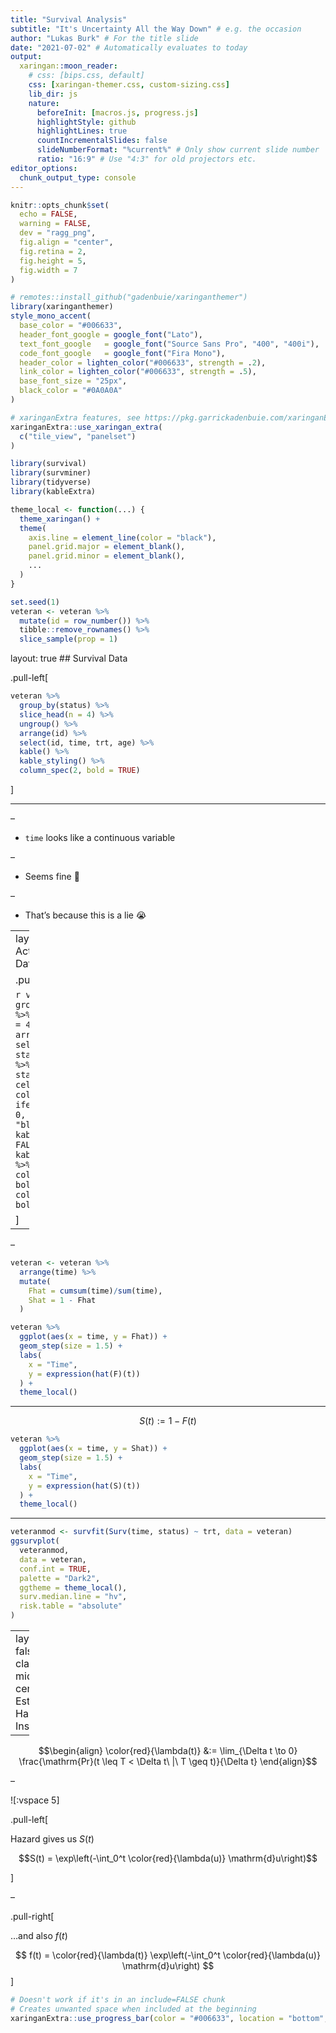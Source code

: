 ```yaml
---
title: "Survival Analysis"
subtitle: "It's Uncertainty All the Way Down" # e.g. the occasion
author: "Lukas Burk" # For the title slide
date: "2021-07-02" # Automatically evaluates to today
output:
  xaringan::moon_reader:
    # css: [bips.css, default]
    css: [xaringan-themer.css, custom-sizing.css]
    lib_dir: js
    nature:
      beforeInit: [macros.js, progress.js]
      highlightStyle: github
      highlightLines: true
      countIncrementalSlides: false
      slideNumberFormat: "%current%" # Only show current slide number
      ratio: "16:9" # Use "4:3" for old projectors etc.
editor_options: 
  chunk_output_type: console
---
```


```r
knitr::opts_chunk$set(
  echo = FALSE,
  warning = FALSE,
  dev = "ragg_png",
  fig.align = "center",
  fig.retina = 2,
  fig.height = 5,
  fig.width = 7
)

# remotes::install_github("gadenbuie/xaringanthemer")
library(xaringanthemer)
style_mono_accent(
  base_color = "#006633",
  header_font_google = google_font("Lato"),
  text_font_google   = google_font("Source Sans Pro", "400", "400i"),
  code_font_google   = google_font("Fira Mono"),
  header_color = lighten_color("#006633", strength = .2),
  link_color = lighten_color("#006633", strength = .5),
  base_font_size = "25px",
  black_color = "#0A0A0A"
)

# xaringanExtra features, see https://pkg.garrickadenbuie.com/xaringanExtra/
xaringanExtra::use_xaringan_extra(
  c("tile_view", "panelset")
)

library(survival)
library(survminer)
library(tidyverse)
library(kableExtra)

theme_local <- function(...) {
  theme_xaringan() +
  theme(
    axis.line = element_line(color = "black"),
    panel.grid.major = element_blank(),
    panel.grid.minor = element_blank(),
    ...
  )
}

set.seed(1)
veteran <- veteran %>%
  mutate(id = row_number()) %>%
  tibble::remove_rownames() %>%
  slice_sample(prop = 1)
```

layout: true
## Survival Data

.pull-left[

```r
veteran %>%
  group_by(status) %>%
  slice_head(n = 4) %>%
  ungroup() %>%
  arrange(id) %>%
  select(id, time, trt, age) %>%
  kable() %>%
  kable_styling() %>%
  column_spec(2, bold = TRUE)
```

]

---

--

- `time` looks like a continuous variable

--

- Seems fine 🧐

--

- That's because this is a lie 😭


---
layout: true 
## Actual Survival Data

.pull-left[

```r
veteran %>%
  group_by(status) %>%
  slice_head(n = 4) %>%
  arrange(id) %>%
  select(id, time, status, trt, age) %>%
  mutate(
    status = cell_spec(status, color = ifelse(status == 0, "red", "black"))
  ) %>%
  kable(escape = FALSE) %>%
  kable_styling() %>%
  column_spec(2, bold = TRUE) %>%
  column_spec(3, bold = TRUE)
```

]

---

--

```r
veteran <- veteran %>%
  arrange(time) %>%
  mutate(
    Fhat = cumsum(time)/sum(time),
    Shat = 1 - Fhat
  )

veteran %>%
  ggplot(aes(x = time, y = Fhat)) +
  geom_step(size = 1.5) +
  labs(
    x = "Time",
    y = expression(hat(F)(t))
  ) +
  theme_local()
```

---

$$S(t) := 1 - F(t)$$

```r
veteran %>%
  ggplot(aes(x = time, y = Shat)) +
  geom_step(size = 1.5) +
  labs(
    x = "Time",
    y = expression(hat(S)(t))
  ) +
  theme_local()
```

---

```r
veteranmod <- survfit(Surv(time, status) ~ trt, data = veteran)
ggsurvplot(
  veteranmod, 
  data = veteran,
  conf.int = TRUE,
  palette = "Dark2",
  ggtheme = theme_local(),
  surv.median.line = "hv",
  risk.table = "absolute"
)
```


---
layout: false
class: middle, center
## Estimating Hazards Instead

--

$$\begin{align}
\color{red}{\lambda(t)} &:= \lim_{\Delta t \to 0} \frac{\mathrm{Pr}(t \leq T < \Delta t\ |\ T \geq t)}{\Delta t}
\end{align}$$

--

![:vspace 5]

.pull-left[

Hazard gives us $S(t)$

$$S(t) = \exp\left(-\int_0^t \color{red}{\lambda(u)} \mathrm{d}u\right)$$

]

--

.pull-right[

...and also $f(t)$

$$
f(t) = \color{red}{\lambda(t)} \exp\left(-\int_0^t \color{red}{\lambda(u)} \mathrm{d}u\right)
$$
]


```r
# Doesn't work if it's in an include=FALSE chunk
# Creates unwanted space when included at the beginning
xaringanExtra::use_progress_bar(color = "#006633", location = "bottom", height = "1px")
```
